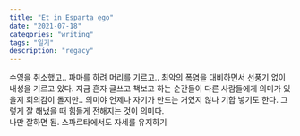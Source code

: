 ```yaml
---
title: "Et in Esparta ego"
date: "2021-07-18"
categories: "writing"
tags: "일기"
description: "regacy"
---
```


수영을 취소했고.. 파마를 하려 머리를 기르고.. 최악의 폭염을 대비하면서 선풍기 없이 내성을 기르고 있다. 지금 혼자 글쓰고 책보고 하는 순간들이 다른 사람들에게 의미가 있을지 회의감이 돌지만.. 의미야 언제나 자기가 만드는 거였지 않나 기합 넣기도 한다. 그렇게 잘 해냈을 때 힘들게 전해지는 것이 의미다.  
나만 잘하면 됨. 스파르타에서도 자세를 유지하기